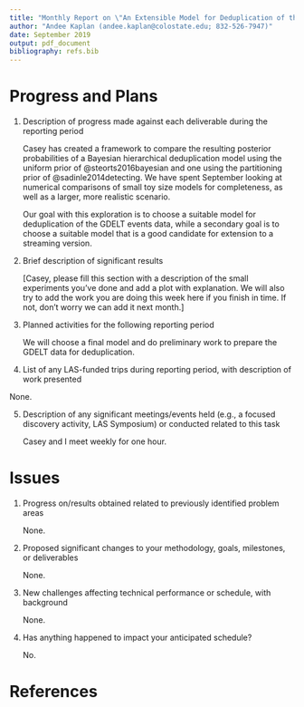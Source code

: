 ```yaml
---
title: "Monthly Report on \"An Extensible Model for Deduplication of the GDELT Events Database\""
author: "Andee Kaplan (andee.kaplan@colostate.edu; 832-526-7947)"
date: September 2019
output: pdf_document
bibliography: refs.bib
---
```


# Progress and Plans

1. Description of progress made against each deliverable during the reporting period

    Casey has created a framework to compare the resulting posterior probabilities of a Bayesian hierarchical deduplication model using the uniform prior of @steorts2016bayesian and one using the partitioning prior of @sadinle2014detecting. We have spent September looking at numerical comparisons of small toy size models for completeness, as well as a larger, more realistic scenario. 

    Our goal with this exploration is to choose a suitable model for deduplication of the GDELT events data, while a secondary goal is to choose a suitable model that is a good candidate for extension to a streaming version.


2. Brief description of significant results

    [Casey, please fill this section with a description of the small experiments you've done and add a plot with explanation. We will also try to add the work you are doing this week here if you finish in time. If not, don't worry we can add it next month.]

3. Planned activities for the following reporting period

    We will choose a final model and do preliminary work to prepare the GDELT data for deduplication.

4. List of any LAS-funded trips during reporting period, with description of work presented

None.

5. Description of any significant meetings/events held (e.g., a focused discovery activity, LAS Symposium) or conducted related to this task

    Casey and I meet weekly for one hour.


# Issues

1. Progress on/results obtained related to previously identified problem areas

    None.

2. Proposed significant changes to your methodology, goals, milestones, or deliverables

    None.
    
3. New challenges affecting technical performance or schedule, with background

    None.

4. Has anything happened to impact your anticipated schedule?

    No.
    

# References


